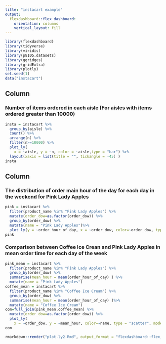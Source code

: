 ```yaml
---
title: "instacart example"
output: 
  flexdashboard::flex_dashboard:
    orientation: columns
    vertical_layout: fill
---
```


```r
library(flexdashboard)
library(tidyverse)
library(viridis)
library(p8105.datasets)
library(ggridges)
library(gridExtra)
library(plotly)
set.seed(1)
data("instacart")
```

Column {data-width=650}
-----------------------------------------------------------------------

### Number of items ordered in each aisle (For aisles with items ordered greater than 10000)

```r

insta = instacart %>% 
  group_by(aisle) %>% 
  count() %>% 
  arrange(n) %>% 
  filter(n>=10000) %>% 
  plot_ly(
    x = ~aisle, y = ~n, color = ~aisle,type = "bar") %>% 
  layout(xaxis = list(title = "", tickangle = -45) )
insta
```

Column {data-width=350}
-----------------------------------------------------------------------

### The distribution of order main hour of the day for each day in the weekend for Pink Lady Apples

```r
pink = instacart %>% 
  filter(product_name %in% "Pink Lady Apples") %>% 
  mutate(order_dow=as.factor(order_dow)) %>% 
  group_by(order_dow) %>% 
  mutate(name = "Pink Lady Apples")%>% 
  plot_ly(y = ~order_hour_of_day, x = ~order_dow, color=~order_dow, type = "box")
pink
```

### Comparison between Coffee Ice Crean and Pink Lady Apples in mean order time for each day of the week

```r

pink_mean = instacart %>% 
  filter(product_name %in% "Pink Lady Apples") %>% 
  group_by(order_dow) %>% 
  summarise(mean_hour = mean(order_hour_of_day) ) %>% 
  mutate(name = "Pink Lady Apples")
coffee_mean = instacart %>% 
  filter(product_name %in% "Coffee Ice Cream") %>% 
  group_by(order_dow) %>% 
  summarise(mean_hour = mean(order_hour_of_day) )%>% 
  mutate(name = "Coffee Ice Cream")
com=full_join(pink_mean,coffee_mean) %>% 
  mutate(order_dow=as.factor(order_dow)) %>% 
  plot_ly(
    x = ~order_dow, y = ~mean_hour, color=~name, type = "scatter", mode = "line",alpha = 0.5)
com

```

```r
rmarkdown::render("plot.ly2.Rmd", output_format = "flexdashboard::flex_dashboard")
```


